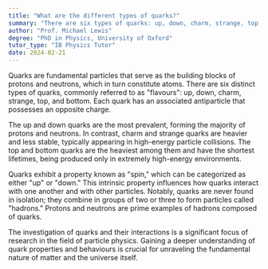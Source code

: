 ```yaml
---
title: "What are the different types of quarks?"
summary: "There are six types of quarks: up, down, charm, strange, top, and bottom, which are fundamental particles that combine to form protons and neutrons in atomic nuclei."
author: "Prof. Michael Lewis"
degree: "PhD in Physics, University of Oxford"
tutor_type: "IB Physics Tutor"
date: 2024-02-21
---
```


Quarks are fundamental particles that serve as the building blocks of protons and neutrons, which in turn constitute atoms. There are six distinct types of quarks, commonly referred to as "flavours": up, down, charm, strange, top, and bottom. Each quark has an associated antiparticle that possesses an opposite charge.

The up and down quarks are the most prevalent, forming the majority of protons and neutrons. In contrast, charm and strange quarks are heavier and less stable, typically appearing in high-energy particle collisions. The top and bottom quarks are the heaviest among them and have the shortest lifetimes, being produced only in extremely high-energy environments.

Quarks exhibit a property known as "spin," which can be categorized as either "up" or "down." This intrinsic property influences how quarks interact with one another and with other particles. Notably, quarks are never found in isolation; they combine in groups of two or three to form particles called "hadrons." Protons and neutrons are prime examples of hadrons composed of quarks.

The investigation of quarks and their interactions is a significant focus of research in the field of particle physics. Gaining a deeper understanding of quark properties and behaviours is crucial for unraveling the fundamental nature of matter and the universe itself.
    